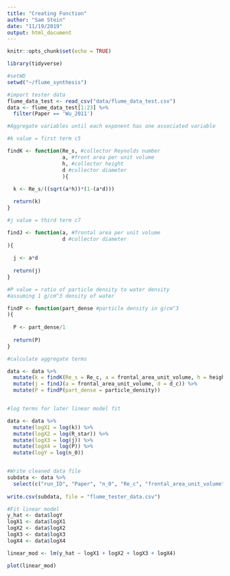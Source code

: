 ```yaml
---
title: "Creating Function"
author: "Sam Stein"
date: "11/19/2019"
output: html_document
---
```


```r
knitr::opts_chunk$set(echo = TRUE)

library(tidyverse)

#setWD
setwd("~/flume_synthesis")

```

```r

#import tester data
flume_data_test <- read_csv("data/flume_data_test.csv") 
data <- flume_data_test[1:23] %>%
  filter(Paper == 'Wu_2011')

#Aggregate variables until each exponent has one associated variable

#k value = first term c5

findK <- function(Re_s, #collector Reynolds number
                  a, #front area per unit volume
                  h, #collector height
                  d #collector diameter 
                  ){
  
  k <- Re_s/((sqrt(a*h))*(1-(a*d)))

  return(k)
}

#j value = third term c7

findJ <- function(a, #frontal area per unit volume
                  d #collector diameter
){
  
  j <- a*d
  
  return(j)
}

#P value = ratio of particle density to water density
#assuming 1 g/cm^3 density of water

findP <- function(part_dense #particle density in g/cm^3
){
  
  P <- part_dense/1
  
  return(P)
}

#calculate aggregate terms

data <- data %>%
  mutate(k = findK(Re_s = Re_c, a = frontal_area_unit_volume, h = height, d = d_c)) %>%
  mutate(j = findJ(a = frontal_area_unit_volume, d = d_c)) %>%
  mutate(P = findP(part_dense = particle_density))


#log terms for later linear model fit

data <- data %>%
  mutate(logX1 = log(k)) %>%
  mutate(logX2 = log(R_star)) %>%
  mutate(logX3 = log(j)) %>%
  mutate(logX4 = log(P)) %>%
  mutate(logY = log(n_0))


#Write cleaned data file
subdata <- data %>%
  select(c("run_ID", "Paper", "n_0", "Re_c", "frontal_area_unit_volume", "height", "d_c", "R_star", "P", "logY", "logX1", "logX2", "logX3", "logX4"))
  
write.csv(subdata, file = "flume_tester_data.csv")

```

```r

#Fit linear model
y_hat <- data$logY
logX1 <- data$logX1
logX2 <- data$logX2
logX3 <- data$logX3
logX4 <- data$logX4

linear_mod <- lm(y_hat ~ logX1 + logX2 + logX3 + logX4)

plot(linear_mod)

```

```r







```
